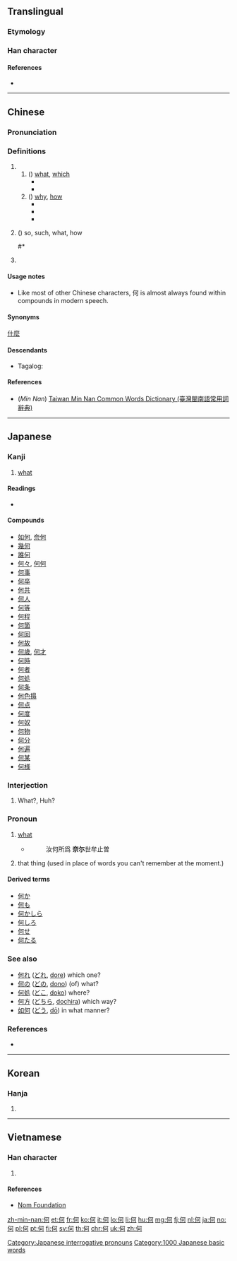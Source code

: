 {{also|伺|向|同|回}}
==Translingual==
{{stroke order|type=bw}}

===Etymology===
{{Han compound|人|可|c1=s|c2=p|ls=psc}}

===Han character===
{{Han char|rn=9|rad=人|as=05|sn=7|four=21220|canj=OMNR|ids=⿰亻可}}

====References====
* {{Han ref|kx=0098.150|dkj=00511|dj=0208.050|hdz=10130.040|uh=4F55|ud=20309|bh=A6F3|bd=42739}}

----

==Chinese==
{{zh-forms}}

===Pronunciation===
{{zh-pron
|m=hé
|c=ho4,ho6
|h=
|mn=ôa/hô
|mn_note=ôa - vernacular, hô - literary
|w=
|mc=y
|oc=y
|ma=
|cat=adv,det,proper noun
}}

===Definitions===
{{zh-hanzi}}

# {{non-gloss definition|interrogative pronoun}}
## ({{non-gloss definition|asking for the specification of an identity, quantity, quality, etc. of something}}) [[what]], [[which]]
##* {{zh-usex|何处|[[where]], literally "'''what''' place"}}
##* {{zh-usex|王 曰：“何 謂 朝 雲？”|The king said, "'''What''' is this so-called 'Morning Clouds'?"|ref=宋玉《高唐賦》}}
## ({{non-gloss definition|asking reason, manner, etc. of an action}}) [[why]], [[how]]
##* {{zh-usex|何必|'''why''' must you}}
##* {{zh-usex|何不|'''why''' not}}
##* {{zh-usex|亦 何 憂 令名 不 彰 邪？|'''Why''' do you worry about being not famous?|ref=劉義慶《世說新語·自新》}}
# {{lb|zh|archaic}} ({{non-gloss definition|forming emphatic sentences}}) so, such, what, how
##* {{zh-usex|秦皇 掃 六 合，虎視 何 雄 哉。|Qin Shi Huang conquered the six kingdoms with a sweeping victory. '''How''' great he is when he unified the world and looked down upon it.|ref=李白《古風》}}
# {{surname|lang=zh}}

====Usage notes====
* Like most of other Chinese characters, 何 is almost always found within compounds in modern speech.

====Synonyms====
{{sense|asking for the specification of an identity, quantity, quality, etc. of something}} [[什麼]]

====Descendants====
* {{qualifier|Hokkien dialect}} Tagalog: {{l|tl|Ho}}

====References====
* (''Min Nan'') [http://twblg.dict.edu.tw/holodict_new/result_detail.jsp?n_no=2874&curpage=1&sample=%E4%BD%95&radiobutton=1&querytarget=1&limit=20&pagenum=1&rowcount=15 Taiwan Min Nan Common Words Dictionary (臺灣閩南語常用詞辭典)]

----

==Japanese==

===Kanji===
{{ja-kanji|grade=2|rs=人05}}

# [[what]]

====Readings====
* {{ja-readings
|goon=[[が]] (ga) {{qualifier|non-[[w:Jōyō kanji|Jōyō]] reading}}
|kanon=[[か]] (ka)
|kun=[[なに]] (nani), [[なん]] (nan), [[いず]] (izu), [[あが]] (aga)}}

====Compounds====
* [[如何]], [[奈何]]
* [[幾何]]
* [[誰何]]
* [[何々]], [[何何]]
* [[何事]]
* [[何卒]]
* [[何共]]
* [[何人]]
* [[何等]]
* [[何程]]
* [[何箇]]
* [[何回]]
* [[何故]]
* [[何歳]], [[何才]]
* [[何時]]
* [[何者]]
* [[何処]]
* [[何条]]
* [[何色搨]]
* [[何点]]
* [[何度]]
* [[何奴]]
* [[何物]]
* [[何分]]
* [[何遍]]
* [[何某]]
* [[何様]]

===Interjection===
{{ja-kanjitab|なに|yomi=k}}
{{ja-pos|interjection|なに}}

# What?, Huh?

===Pronoun===
{{ja-kanjitab|なん|yomi=k}}
{{ja-pos|pronoun|なに}} {{ja-altread|hira=なん}}

# [[what]]
#* {{RQ:Shin'yaku Kegonkyō Ongi Shiki|92}}
#*: 汝何所爲 '''奈尓'''世牟止曽
# that thing (used in place of words you can't remember at the moment.)

====Derived terms====
* [[何か]]
* [[何も]]
* [[何かしら]]
* [[何しろ]]
* [[何せ]]
* [[何たる]]

===See also===
* [[何れ]] ([[どれ]], [[dore#Japanese|dore]]) which one?
* [[何の]] ([[どの]], [[dono#Japanese|dono]]) (of) what?
* [[何処]] ([[どこ]], [[doko#Japanese|doko]]) where?
* [[何方]] ([[どちら]], [[dochira#Japanese|dochira]]) which way?
* [[如何]] ([[どう]], [[dō#Japanese|dō]]) in what manner?

===References===
* {{Shin'yaku Kegonkyō Ongi Shiki}}

[[Category:Japanese interrogative pronouns]]
[[Category:1000 Japanese basic words]]

----

==Korean==

===Hanja===
{{ko-hanja|hangeul=하|rv=ha|mr=ha}}

# {{defn|lang=ko|sort=人05}}

----

==Vietnamese==

===Han character===
{{vi-hantu|[[hà]], [[gã]]|rs=人05}}

# {{defn|lang=vi|sort=人05}}

====References====
* [http://nomfoundation.org/common/nom_details.php?codepoint=4f55 Nom Foundation]

[[zh-min-nan:何]]
[[et:何]]
[[fr:何]]
[[ko:何]]
[[it:何]]
[[lo:何]]
[[li:何]]
[[hu:何]]
[[mg:何]]
[[fj:何]]
[[nl:何]]
[[ja:何]]
[[no:何]]
[[pl:何]]
[[pt:何]]
[[fi:何]]
[[sv:何]]
[[th:何]]
[[chr:何]]
[[uk:何]]
[[zh:何]]